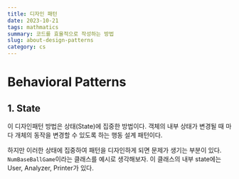 ```yaml
---
title: 디자인 패턴
date: 2023-10-21
tags: mathmatics
summary: 코드를 효율적으로 작성하는 방법
slug: about-design-patterns
category: cs
---
```


# Behavioral Patterns

## 1. State

이 디자인패턴 방법은 상태(State)에 집중한 방법이다. 객체의 내부 상태가 변경될 때 마다 개체의 동작을 변경할 수 있도록 하는 행동 설계 패턴이다.

하지만 이러한 상태에 집중하여 패턴을 디자인하게 되면 문제가 생기는 부분이 있다. <code>NumBaseBallGame</code>이라는 클래스를 예시로 생각해보자. 이 클래스의 내부 state에는 User, Analyzer, Printer가 있다.
